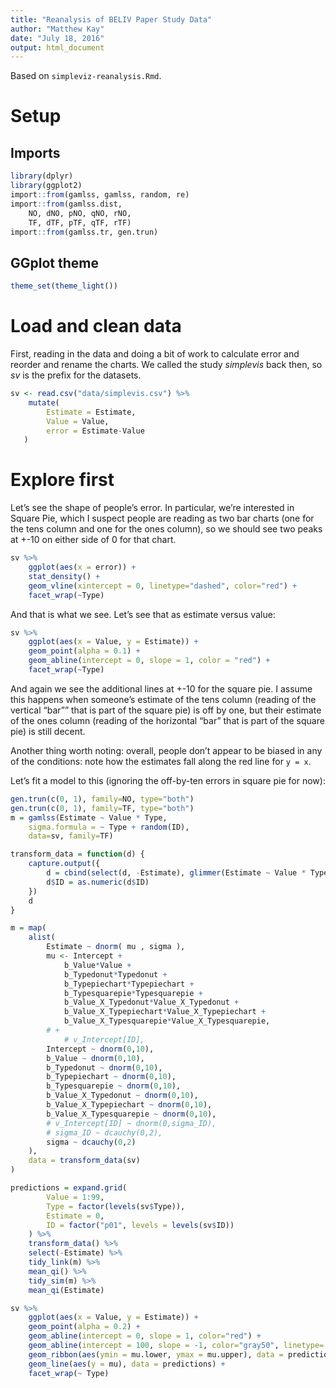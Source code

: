 ```yaml
---
title: "Reanalysis of BELIV Paper Study Data"
author: "Matthew Kay"
date: "July 18, 2016"
output: html_document
---
```


Based on `simpleviz-reanalysis.Rmd`.

# Setup

## Imports

```r
library(dplyr)
library(ggplot2)
import::from(gamlss, gamlss, random, re)
import::from(gamlss.dist, 
    NO, dNO, pNO, qNO, rNO, 
    TF, dTF, pTF, qTF, rTF)
import::from(gamlss.tr, gen.trun)
```

## GGplot theme

```r
theme_set(theme_light())
```

# Load and clean data

First, reading in the data and doing a bit of work to calculate error and reorder and rename the charts. We called the study _simplevis_ back then, so _sv_ is the prefix for the datasets.

```r
sv <- read.csv("data/simplevis.csv") %>%
	mutate(
	    Estimate = Estimate,
	    Value = Value,
	    error = Estimate-Value
   )
```


# Explore first

Let's see the shape of people's error. In particular, we're interested in Square Pie, which I suspect people are reading as two bar charts (one for the tens column and one for the ones column), so we should see two peaks at +-10 on either side of 0 for that chart.

```r
sv %>%
    ggplot(aes(x = error)) +
    stat_density() + 
    geom_vline(xintercept = 0, linetype="dashed", color="red") +
    facet_wrap(~Type)
```

And that is what we see. Let's see that as estimate versus value:

```r
sv %>%
    ggplot(aes(x = Value, y = Estimate)) +
    geom_point(alpha = 0.1) +
    geom_abline(intercept = 0, slope = 1, color = "red") +
    facet_wrap(~Type)
```

And again we see the additional lines at +-10 for the square pie. I assume this happens when someone's estimate of the tens column (reading of the vertical "bar"" that is part of the square pie) is off by one, but their estimate of the ones column (reading of the horizontal "bar" that is part of the square pie) is still decent. 

Another thing worth noting: overall, people don't appear to be biased in any of the conditions: note how the estimates fall along the red line for `y = x`.

Let's fit a model to this (ignoring the off-by-ten errors in square pie for now):

```r
gen.trun(c(0, 1), family=NO, type="both")
gen.trun(c(0, 1), family=TF, type="both")
m = gamlss(Estimate ~ Value * Type, 
    sigma.formula = ~ Type + random(ID),
    data=sv, family=TF)
```

```r
transform_data = function(d) {
    capture.output({
        d = cbind(select(d, -Estimate), glimmer(Estimate ~ Value * Type + (1|ID), data=d)$d)
        d$ID = as.numeric(d$ID)
    })
    d
}

m = map(
    alist(
        Estimate ~ dnorm( mu , sigma ),
        mu <- Intercept +
            b_Value*Value +
            b_Typedonut*Typedonut +
            b_Typepiechart*Typepiechart +
            b_Typesquarepie*Typesquarepie +
            b_Value_X_Typedonut*Value_X_Typedonut +
            b_Value_X_Typepiechart*Value_X_Typepiechart +
            b_Value_X_Typesquarepie*Value_X_Typesquarepie,
        # +
            # v_Intercept[ID],
        Intercept ~ dnorm(0,10),
        b_Value ~ dnorm(0,10),
        b_Typedonut ~ dnorm(0,10),
        b_Typepiechart ~ dnorm(0,10),
        b_Typesquarepie ~ dnorm(0,10),
        b_Value_X_Typedonut ~ dnorm(0,10),
        b_Value_X_Typepiechart ~ dnorm(0,10),
        b_Value_X_Typesquarepie ~ dnorm(0,10),
        # v_Intercept[ID] ~ dnorm(0,sigma_ID),
        # sigma_ID ~ dcauchy(0,2),
        sigma ~ dcauchy(0,2)
    ),
    data = transform_data(sv)
)
```

```r
predictions = expand.grid(
        Value = 1:99,
        Type = factor(levels(sv$Type)),
        Estimate = 0,
        ID = factor("p01", levels = levels(sv$ID))
    ) %>%
    transform_data() %>%
    select(-Estimate) %>%
    tidy_link(m) %>%
    mean_qi() %>%
    tidy_sim(m) %>%
    mean_qi(Estimate)
```

```r
sv %>%
    ggplot(aes(x = Value, y = Estimate)) +
    geom_point(alpha = 0.2) +
    geom_abline(intercept = 0, slope = 1, color="red") +
    geom_abline(intercept = 100, slope = -1, color="gray50", linetype= "dashed") +
    geom_ribbon(aes(ymin = mu.lower, ymax = mu.upper), data = predictions) +
    geom_line(aes(y = mu), data = predictions) +
    facet_wrap(~ Type)
```



